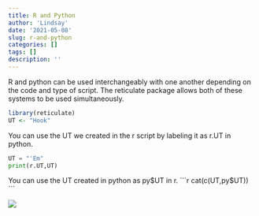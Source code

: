 ```yaml
---
title: R and Python
author: 'Lindsay'
date: '2021-05-08'
slug: r-and-python
categories: []
tags: []
description: ''
---
```

R and python can be used interchangeably with one another depending on the code and type of script. The reticulate package allows both of these systems to be used simultaneously.
```r
library(reticulate)
UT <- "Hook"
```

You can use the UT we created in the r script by labeling it as r.UT in python.
```python
UT = "'Em"
print(r.UT,UT)
```

You can use the UT created in python as py$UT in r.
```r
cat(c(UT,py$UT))
```

![](/post/2021-05-08-r-and-python_files/fullsizeoutput_e500.jpeg)



